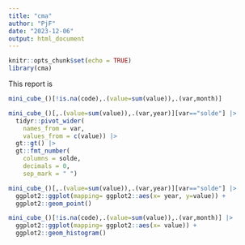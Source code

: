 ```yaml
---
title: "cma"
author: "PjF"
date: "2023-12-06"
output: html_document
---
```


```r
knitr::opts_chunk$set(echo = TRUE)
library(cma)
```

This report is 

```r
mini_cube_()[!is.na(code),.(value=sum(value)),.(var,month)]
```


```r
mini_cube_()[,.(value=sum(value)),.(var,year)][var=="solde"] |> 
  tidyr::pivot_wider(
    names_from = var,
    values_from = c(value)) |>
  gt::gt() |>
  gt::fmt_number(
    columns = solde,
    decimals = 0,
    sep_mark = " ")
```

```r
mini_cube_()[,.(value=sum(value)),.(var,year)][var=="solde"] |>
  ggplot2::ggplot(mapping= ggplot2::aes(x= year, y=value)) +
  ggplot2::geom_point()
```

```r
mini_cube_()[!is.na(code),.(value=sum(value)),.(var,month)] |>
  ggplot2::ggplot(mapping= ggplot2::aes(x= value)) +
  ggplot2::geom_histogram()
```